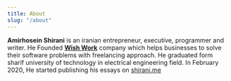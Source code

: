 ```yaml
---
title: About
slug: "/about"
---
```


<b>Amirhosein Shirani</b> is an iranian entrepreneur, executive, programmer and writer. He Founded <b><a href="https://wishwork.org" target="_blank">Wish Work</a></b> company which helps businesses to solve their software problems with freelancing approach.
He graduated form sharif university of technology in electrical engineering field.
In February 2020, He started publishing his essays on <a href="/">shirani.me</a>